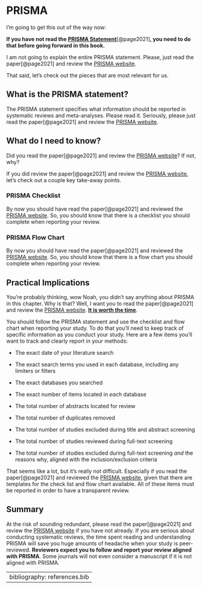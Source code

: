 # PRISMA {#PRISMA}

I'm going to get this out of the way now:

::: rmdimportant
**If you have not read the [PRISMA Statement](http://www.prisma-statement.org/)**[@page2021]**, you need to do that before going forward in this book.**
:::

I am not going to explain the entire PRISMA statement. Please, just read the paper[@page2021] and review the [PRISMA website](http://www.prisma-statement.org/).

That said, let's check out the pieces that are most relevant for us.

## What is the PRISMA statement?

The PRISMA statement specifies what information should be reported in systematic reviews and meta-analyses. Please read it. Seriously, please just read the paper[@page2021] and review the [PRISMA website](http://www.prisma-statement.org/).

## What do I need to know?

Did you read the paper[@page2021] and review the [PRISMA website](http://www.prisma-statement.org/)? If not, why?

If you did review the paper[@page2021] and review the [PRISMA website](http://www.prisma-statement.org/), let's check out a couple key take-away points.

### PRISMA Checklist

By now you should have read the paper[@page2021] and reviewed the [PRISMA website](http://www.prisma-statement.org/). So, you should know that there is a checklist you should complete when reporting your review.

### PRISMA Flow Chart

By now you should have read the paper[@page2021] and reviewed the [PRISMA website](http://www.prisma-statement.org/). So, you should know that there is a flow chart you should complete when reporting your review.

## Practical Implications

You're probably thinking, wow Noah, you didn't say anything about PRISMA in this chapter. Why is that? Well, I want you to read the paper[@page2021] and review the [PRISMA website](http://www.prisma-statement.org/). [**It is worth the time**]{.underline}.

You should follow the PRISMA statement and use the checklist and flow chart when reporting your study. To do that you'll need to keep track of specific information as you conduct your study. Here are a few items you'll want to track and clearly report in your methods:

-   The exact date of your literature search

-   The exact search terms you used in each database, including any limiters or filters

-   The exact databases you searched

-   The exact number of items located in *each* database

-   The total number of abstracts located for review

-   The total number of duplicates removed

-   The total number of studies excluded during title and abstract screening

-   The total number of studies reviewed during full-text screening

-   The total number of studies excluded during full-text screening *and* the reasons why, aligned with the inclusion/exclusion criteria

That seems like a lot, but it's really not difficult. Especially if you read the paper[@page2021] and reviewed the [PRISMA website](http://www.prisma-statement.org/), given that there are templates for the check list and flow chart available. All of these items must be reported in order to have a transparent review.

## Summary

At the risk of sounding redundant, please read the paper[@page2021] and review the [PRISMA website](http://www.prisma-statement.org/) if you have not already. If you are serious about conducting systematic reviews, the time spent reading and understanding PRISMA will save you huge amounts of headache when your study is peer-reviewed. **Reviewers expect you to follow and report your review aligned with PRISMA**. Some journals will not even consider a manuscript if it is not aligned with PRISMA.

---
bibliography: references.bib
---
